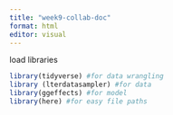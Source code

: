 ```yaml
---
title: "week9-collab-doc"
format: html
editor: visual
---
```


load libraries
```r
library(tidyverse) #for data wrangling
library (lterdatasampler) #for data
library(ggeffects) #for model
library(here) #for easy file paths
```
